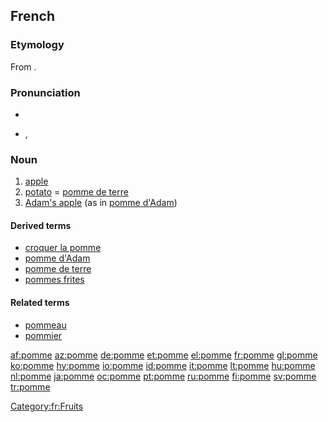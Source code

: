 {{see|pommé}}
==French==

===Etymology===
From {{L.|fr}} {{term|pomum|lang=la}}.

===Pronunciation===
*{{audio|Fr-pomme.ogg|audio}}
*{{IPA|/pɔm/}}, {{SAMPA|/pOm/}}

===Noun===
{{fr-noun|f}}

# [[apple]] {{i|fruit}}
# [[potato]] = [[pomme de terre]]
# [[Adam's apple]] (as in [[pomme d'Adam]])

====Derived terms====
*[[croquer la pomme]]
*[[pomme d'Adam]]
*[[pomme de terre]]
*[[pommes frites]]

====Related terms====
*[[pommeau]]
*[[pommier]]

[[Category:fr:Fruits]]

[[af:pomme]]
[[az:pomme]]
[[de:pomme]]
[[et:pomme]]
[[el:pomme]]
[[fr:pomme]]
[[gl:pomme]]
[[ko:pomme]]
[[hy:pomme]]
[[io:pomme]]
[[id:pomme]]
[[it:pomme]]
[[lt:pomme]]
[[hu:pomme]]
[[nl:pomme]]
[[ja:pomme]]
[[oc:pomme]]
[[pt:pomme]]
[[ru:pomme]]
[[fi:pomme]]
[[sv:pomme]]
[[tr:pomme]]